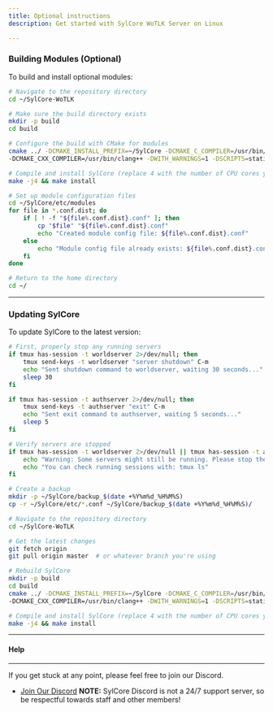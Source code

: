 ```yaml
---
title: Optional instructions
description: Get started with SylCore WoTLK Server on Linux

---
```


### Building Modules (Optional)
To build and install optional modules:

```bash
# Navigate to the repository directory
cd ~/SylCore-WoTLK

# Make sure the build directory exists
mkdir -p build
cd build

# Configure the build with CMake for modules
cmake ../ -DCMAKE_INSTALL_PREFIX=~/SylCore -DCMAKE_C_COMPILER=/usr/bin/clang \
-DCMAKE_CXX_COMPILER=/usr/bin/clang++ -DWITH_WARNINGS=1 -DSCRIPTS=static -DMODULES=static

# Compile and install SylCore (replace 4 with the number of CPU cores you want to use)
make -j4 && make install

# Set up module configuration files
cd ~/SylCore/etc/modules
for file in *.conf.dist; do 
    if [ ! -f "${file%.conf.dist}.conf" ]; then
        cp "$file" "${file%.conf.dist}.conf"
        echo "Created module config file: ${file%.conf.dist}.conf"
    else
        echo "Module config file already exists: ${file%.conf.dist}.conf - keeping existing configuration"
    fi
done

# Return to the home directory
cd ~/
```
---

### Updating SylCore
To update SylCore to the latest version:

```bash
# First, properly stop any running servers 
if tmux has-session -t worldserver 2>/dev/null; then
    tmux send-keys -t worldserver "server shutdown" C-m
    echo "Sent shutdown command to worldserver, waiting 30 seconds..."
    sleep 30
fi

if tmux has-session -t authserver 2>/dev/null; then
    tmux send-keys -t authserver "exit" C-m
    echo "Sent exit command to authserver, waiting 5 seconds..."
    sleep 5
fi

# Verify servers are stopped
if tmux has-session -t worldserver 2>/dev/null || tmux has-session -t authserver 2>/dev/null; then
    echo "Warning: Some servers might still be running. Please stop them manually before continuing."
    echo "You can check running sessions with: tmux ls"
fi

# Create a backup
mkdir -p ~/SylCore/backup_$(date +%Y%m%d_%H%M%S)
cp -r ~/SylCore/etc/*.conf ~/SylCore/backup_$(date +%Y%m%d_%H%M%S)/

# Navigate to the repository directory
cd ~/SylCore-WoTLK

# Get the latest changes
git fetch origin
git pull origin master  # or whatever branch you're using

# Rebuild SylCore
mkdir -p build
cd build
cmake ../ -DCMAKE_INSTALL_PREFIX=~/SylCore -DCMAKE_C_COMPILER=/usr/bin/clang \
-DCMAKE_CXX_COMPILER=/usr/bin/clang++ -DWITH_WARNINGS=1 -DSCRIPTS=static -DMODULES=static

# Compile and install SylCore (replace 4 with the number of CPU cores you want to use)
make -j4 && make install
```
---


#### Help
---
If you get stuck at any point, please feel free to join our Discord.

   - [Join Our Discord](https://discord.gg/BQBD5MqspY) **NOTE:** SylCore Discord is not a 24/7 support server, so be respectful towards staff and other members!